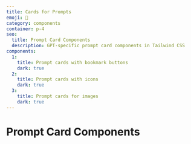 ```yaml
---
title: Cards for Prompts
emoji: 📇
category: components
container: p-4
seo:
  title: Prompt Card Components
  description: GPT-specific prompt card components in Tailwind CSS
components:
  1:
    title: Prompt cards with bookmark buttons
    dark: true
  2:
    title: Prompt cards with icons
    dark: true
  3:
    title: Prompt cards for images
    dark: true
---
```


# Prompt Card Components

<ComponentsList
  componentsData={componentsData}
  componentContainer={componentContainer}
/>

